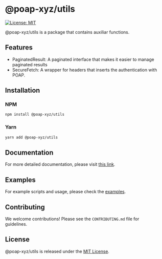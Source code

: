 # @poap-xyz/utils

[![License: MIT](https://img.shields.io/badge/License-MIT-green.svg)](https://opensource.org/licenses/MIT)

@poap-xyz/utils is a package that contains auxiliar functions.

## Features

- PaginatedResult: A paginated interface that makes it easier to manage paginated results
- SecureFetch: A wrapper for headers that inserts the authentication with POAP.

## Installation

### NPM

```bash
npm install @poap-xyz/utils
```

### Yarn

```bash
yarn add @poap-xyz/utils
```

## Documentation

For more detailed documentation, please visit [this link](https://documentation.poap.tech/docs).

## Examples

For example scripts and usage, please check the [examples](https://github.com/poap-xyz/poap.js/tree/main/examples).

## Contributing

We welcome contributions! Please see the `CONTRIBUTING.md` file for guidelines.

## License

@poap-xyz/utils is released under the [MIT License](https://opensource.org/licenses/MIT).
